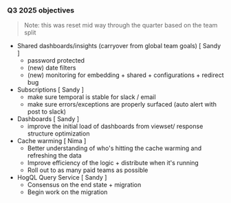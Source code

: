 ### Q3 2025 objectives

> Note: this was reset mid way through the quarter based on the team split

* Shared dashboards/insights (carryover from global team goals) [ Sandy ]
    * password protected
    * (new) date filters
    * (new) monitoring for embedding + shared + configurations + redirect bug
* Subscriptions [ Sandy ]
    * make sure temporal is stable for slack / email
    * make sure errors/exceptions are properly surfaced (auto alert with post to slack)
* Dashboards [ Sandy ]
    * improve the initial load of dashboards from viewset/ response structure optimization
* Cache warming [ Nima ]
    * Better understanding of who's hitting the cache warming and refreshing the data
    * Improve efficiency of the logic + distribute when it's running
    * Roll out to as many paid teams as possible
* HogQL Query Service [ Sandy ]
    * Consensus on the end state + migration
    * Begin work on the migration